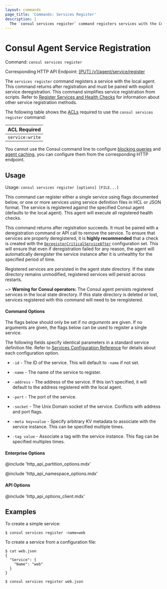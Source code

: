 ```yaml
---
layout: commands
page_title: 'Commands: Services Register'
description: |
  The `consul services register` command registers services with the Consul catalog.
---
```


# Consul Agent Service Registration

Command: `consul services register`

Corresponding HTTP API Endpoint: [\[PUT\] /v1/agent/service/register](/consul/api-docs/agent/service#register-service)

The `services register` command registers a service with the local agent.
This command returns after registration and must be paired with explicit
service deregistration. This command simplifies service registration from
scripts. Refer to [Register Services and Health Checks](/consul/docs/register/service/vm) for information about other service registration methods.

The following table shows the [ACLs](/consul/api-docs/api-structure#authentication) required to use the `consul services register` command:

| ACL Required    |
| --------------- |
| `service:write` |

You cannot use the Consul command line to configure [blocking queries](/consul/api-docs/features/blocking) and [agent caching](/consul/api-docs/features/caching), you can configure them from the corresponding HTTP endpoint.

## Usage

Usage: `consul services register [options] [FILE...]`

This command can register either a single service using flags documented
below, or one or more services using service definition files in HCL
or JSON format. The service is registered against the specified Consul
agent (defaults to the local agent). This agent will execute all registered
health checks.

This command returns after registration succeeds. It must be paired with
a deregistration command or API call to remove the service. To ensure that
services are properly deregistered, it is **highly recommended** that
a check is created with the
[`DeregisterCriticalServiceAfter`](/consul/api-docs/agent/check#deregistercriticalserviceafter)
configuration set. This will ensure that even if deregistration failed for
any reason, the agent will automatically deregister the service instance after
it is unhealthy for the specified period of time.

Registered services are persisted in the agent state directory. If the
state directory remains unmodified, registered services will persist across
restarts.

~> **Warning for Consul operators:** The Consul agent persists registered
services in the local state directory. If this state directory is deleted
or lost, services registered with this command will need to be reregistered.

#### Command Options

The flags below should only be set if _no arguments_ are given. If no
arguments are given, the flags below can be used to register a single
service.

The following fields specify identical parameters in a standard service definition file. Refer to [Services Configuration Reference](/consul/docs/reference/service) for details about each configuration option.

- `-id` - The ID of the service. This will default to `-name` if not set.

- `-name` - The name of the service to register.

- `-address` - The address of the service. If this isn't specified,
  it will default to the address registered with the local agent.

- `-port` - The port of the service.

- `-socket` - The Unix Domain socket of the service. Conflicts with address and port flags.

- `-meta key=value` - Specify arbitrary KV metadata to associate with the
  service instance. This can be specified multiple times.

- `-tag value` - Associate a tag with the service instance. This flag can
  be specified multiples times.

#### Enterprise Options

@include 'http_api_partition_options.mdx'

@include 'http_api_namespace_options.mdx'

#### API Options

@include 'http_api_options_client.mdx'

## Examples

To create a simple service:

```shell-session
$ consul services register -name=web
```

To create a service from a configuration file:

```shell-session
$ cat web.json
{
  "Service": {
    "Name": "web"
  }
}

$ consul services register web.json
```
